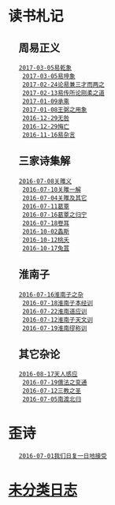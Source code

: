 = 读书札记 =

== 　周易正义 ==

    [[乾|2017-03-05易乾象]] <br/>
    [[坤|2017-03-05易坤象]]<br/>
    [[三才|2017-02-24论易兼三才而两之]]<br/>
    [[刚柔之道|2017-02-13易传所论刚柔之道]]<br/>
    [[2017-01-09承乘]]<br/>
    [[王弼之用象|2017-01-08王弼之用象]]<br/>
    [[无咎|2016-12-29无咎]]<br/>
    [[悔亡|2016-12-29悔亡]]<br/>
    [[易杂言|2016-11-16易杂言]]<br/>

== 　三家诗集解 ==
    [[关雎义|2016-07-08关雎义]]<br/>
    [[关雎一解|2016-07-10关雎一解]]<br/>
    [[关雎及其它|2016-07-04关雎及其它]]<br/>
    [[葛覃|2016-07-11葛覃]]<br/>
    [[2016-07-16葛覃|2016-07-16葛覃之归宁]]<br/>
    [[卷耳|2016-07-18卷耳]]<br/>
    [[2016-10-02螽斯]]<br/>
    [[2016-10-12桃夭]]<br/>
    [[2016-10-17兔罝]]<br/>

== 　淮南子 ==
    [[2016-07-16淮南子之杂]]<br/>
    [[2016-07-18淮南子本经训]]<br/>
    [[2016-07-22淮南道应训]]<br/>
    [[2016-07-12淮南子天文训]]<br/>
    [[2016-07-19淮南缪称训]]<br/>

== 　其它杂论 ==
    [[2016-08-17天人感应]]<br/>
    [[2016-07-19儒法之变通]]<br/>
    [[2016-07-12三教之圣]]<br/>
    [[2016-07-05南渡北归]]<br/>

= 歪诗 =
    [[2016-07-01我们日复一日地接受]]

= [[diary/diary|未分类日志]] =
